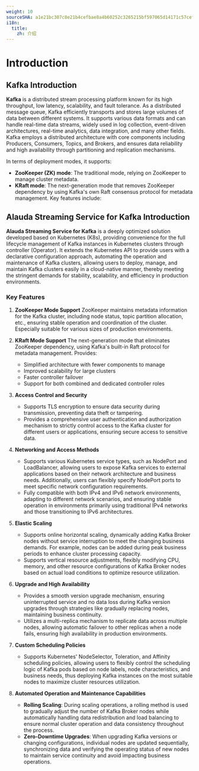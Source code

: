 ```yaml
---
weight: 10
sourceSHA: a1e21bc307c8e21b4cefbae8a4b60252c3265215bf597065d14171c57cef8d92
i18n:
  title:
    zh: 介绍
---
```


# Introduction

## Kafka Introduction

**Kafka** is a distributed stream processing platform known for its high throughput, low latency, scalability, and fault tolerance. As a distributed message queue, Kafka efficiently transports and stores large volumes of data between different systems. It supports various data formats and can handle real-time data streams, widely used in log collection, event-driven architectures, real-time analytics, data integration, and many other fields. Kafka employs a distributed architecture with core components including Producers, Consumers, Topics, and Brokers, and ensures data reliability and high availability through partitioning and replication mechanisms. 

In terms of deployment modes, it supports:

- **ZooKeeper (ZK) mode**: The traditional mode, relying on ZooKeeper to manage cluster metadata.
- **KRaft mode**: The next-generation mode that removes ZooKeeper dependency by using Kafka's own Raft consensus protocol for metadata management. Key features include:

## Alauda Streaming Service for Kafka Introduction

**Alauda Streaming Service for Kafka** is a deeply optimized solution developed based on Kubernetes (K8s), providing convenience for the full lifecycle management of Kafka instances in Kubernetes clusters through controller (Operator). It extends the Kubernetes API to provide users with a declarative configuration approach, automating the operation and maintenance of Kafka clusters, allowing users to deploy, manage, and maintain Kafka clusters easily in a cloud-native manner, thereby meeting the stringent demands for stability, scalability, and efficiency in production environments.

### Key Features

1. **ZooKeeper Mode Support**
   ZooKeeper maintains metadata information for the Kafka cluster, including node status, topic partition allocation, etc., ensuring stable operation and coordination of the cluster. Especially suitable for various sizes of production environments.

2. **KRaft Mode Support**
   The next-generation mode that eliminates ZooKeeper dependency, using Kafka's built-in Raft protocol for metadata management. Provides:
   - Simplified architecture with fewer components to manage
   - Improved scalability for large clusters
   - Faster controller failover
   - Support for both combined and dedicated controller roles

3. **Access Control and Security**
   - Supports TLS encryption to ensure data security during transmission, preventing data theft or tampering.
   - Provides a comprehensive user authentication and authorization mechanism to strictly control access to the Kafka cluster for different users or applications, ensuring secure access to sensitive data.

3. **Networking and Access Methods**
   - Supports various Kubernetes service types, such as NodePort and LoadBalancer, allowing users to expose Kafka services to external applications based on their network architecture and business needs. Additionally, users can flexibly specify NodePort ports to meet specific network configuration requirements.
   - Fully compatible with both IPv4 and IPv6 network environments, adapting to different network scenarios, and ensuring stable operation in environments primarily using traditional IPv4 networks and those transitioning to IPv6 architectures.

4. **Elastic Scaling**
   - Supports online horizontal scaling, dynamically adding Kafka Broker nodes without service interruption to meet the changing business demands. For example, nodes can be added during peak business periods to enhance cluster processing capacity.
   - Supports vertical resource adjustments, flexibly modifying CPU, memory, and other resource configurations of Kafka Broker nodes based on actual load conditions to optimize resource utilization.

5. **Upgrade and High Availability**
   - Provides a smooth version upgrade mechanism, ensuring uninterrupted service and no data loss during Kafka version upgrades through strategies like gradually replacing nodes, maintaining business continuity.
   - Utilizes a multi-replica mechanism to replicate data across multiple nodes, allowing automatic failover to other replicas when a node fails, ensuring high availability in production environments.

6. **Custom Scheduling Policies**
   - Supports Kubernetes' NodeSelector, Toleration, and Affinity scheduling policies, allowing users to flexibly control the scheduling logic of Kafka pods based on node labels, node characteristics, and business needs, thus deploying Kafka instances on the most suitable nodes to maximize cluster resources utilization.

7. **Automated Operation and Maintenance Capabilities**
   - **Rolling Scaling**: During scaling operations, a rolling method is used to gradually adjust the number of Kafka Broker nodes while automatically handling data redistribution and load balancing to ensure normal cluster operation and data consistency throughout the process.
   - **Zero-Downtime Upgrades**: When upgrading Kafka versions or changing configurations, individual nodes are updated sequentially, synchronizing data and verifying the operating status of new nodes to maintain service continuity and avoid impacting business operations.

